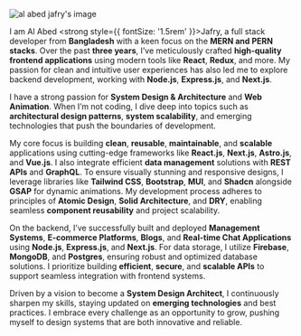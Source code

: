 
<Image 
    src={aboutme} 
    alt="al abed jafry's image" 
    width={1024} 
    height={1024/1.5} 
    quality="high" 
    format="webp" 
    class="rounded-lg mx-auto" 
/>

I am Al Abed <strong style={{ fontSize: '1.5rem' }}>Jafry</strong>, a full stack developer from **Bangladesh** with a keen focus on the **MERN and PERN stacks**. Over the past **three years**, I’ve meticulously crafted **high-quality frontend applications** using modern tools like **React**, **Redux**, and more. My passion for clean and intuitive user experiences has also led me to explore backend development, working with **Node.js**, **Express.js**, and **Next.js**.

I have a strong passion for **System Design & Architecture** and **Web Animation**. When I’m not coding, I dive deep into topics such as **architectural design patterns**, **system scalability**, and emerging technologies that push the boundaries of development.

My core focus is building **clean**, **reusable**, **maintainable**, and **scalable** applications using cutting-edge frameworks like **React.js**, **Next.js**, **Astro.js**, and **Vue.js**. I also integrate efficient **data management** solutions with **REST APIs** and **GraphQL**. To ensure visually stunning and responsive designs, I leverage libraries like **Tailwind CSS**, **Bootstrap**, **MUI**, and **Shadcn** alongside **GSAP** for dynamic animations. My development process adheres to principles of **Atomic Design**, **Solid Architecture**, and **DRY**, enabling seamless **component reusability** and project scalability.

On the backend, I’ve successfully built and deployed **Management Systems**, **E-commerce Platforms**, **Blogs**, and **Real-time Chat Applications** using **Node.js**, **Express.js**, and **Next.js**. For data storage, I utilize **Firebase**, **MongoDB**, and **Postgres**, ensuring robust and optimized database solutions. I prioritize building **efficient**, **secure**, and **scalable APIs** to support seamless integration with frontend systems.

Driven by a vision to become a **System Design Architect**, I continuously sharpen my skills, staying updated on **emerging technologies** and best practices. I embrace every challenge as an opportunity to grow, pushing myself to design systems that are both innovative and reliable.
